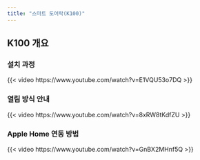 ```yaml
---
title: "스마트 도어락(K100)"
---
```


## K100 개요

### 설치 과정

{{< video https://www.youtube.com/watch?v=E1VQU53o7DQ >}}

### 열림 방식 안내

{{< video https://www.youtube.com/watch?v=8xRW8tKdfZU >}}

### Apple Home 연동 방법

{{< video https://www.youtube.com/watch?v=GnBX2MHnf5Q >}}
